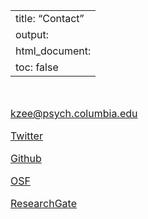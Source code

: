 
---
title: "Contact"
output: 
  html_document:
    toc: false
---
\

<font size="3"> 
<!-- Add icon library -->
<link rel="stylesheet" href="https://cdnjs.cloudflare.com/ajax/libs/font-awesome/4.7.0/css/font-awesome.min.css">

<link rel="stylesheet" href="https://use.fontawesome.com/releases/v5.8.1/css/all.css" integrity="sha384-50oBUHEmvpQ+1lW4y57PTFmhCaXp0ML5d60M1M7uH2+nqUivzIebhndOJK28anvf" crossorigin="anonymous">

<link rel="stylesheet" href="https://cdn.rawgit.com/jpswalsh/academicons/master/css/academicons.min.css">

<!-- Add font awesome icons -->

<a href="mailto:kzee@psych.columbia.edu" target="_blank" class="fa fa-envelope"></a>   [kzee@psych.columbia.edu](mailto:kzee@psych.columbia.edu){target="_blank"} 

<a href="https://twitter.com/KatherineZee?lang=en/" target="_blank" class="fab fa-twitter"></a>   [Twitter](https://twitter.com/KatherineZee?lang=en/){target="_blank"} 

<a href="https://github.com/kzee/" target="_blank" class="fab fa-github"></a>   [Github](https://github.com/kzee/){target="_blank"} 

<a href="https://osf.io/g579q" target="_blank" class="ai ai-osf ai-1x"></a>   [OSF](https://osf.io/g579q){target="_blank"} 

<a href="https://www.researchgate.net/profile/Katherine_Zee" target="_blank" class="fab fa-researchgate"></a>   [ResearchGate](https://www.researchgate.net/profile/Katherine_Zee){target="_blank"} 


</font> 